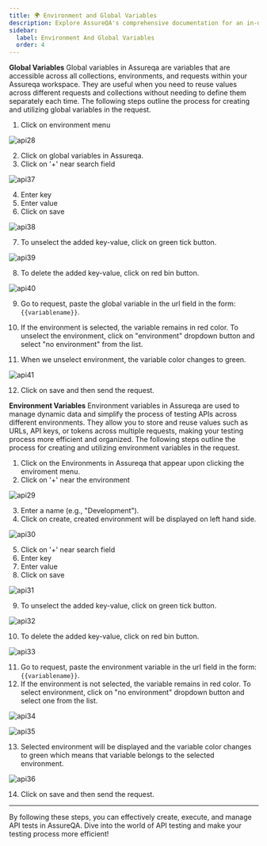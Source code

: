 ```yaml
---
title: 🌍 Environment and Global Variables
description: Explore AssureQA's comprehensive documentation for an in-depth look at our services and tools.
sidebar:
  label: Environment And Global Variables
  order: 4
---
```


**Global Variables**
Global variables in Assureqa are variables that are accessible across all collections, environments, and requests within your Assureqa workspace. They are useful when you need to reuse values across different requests and collections without needing to define them separately each time. The following steps outline the process for creating and utilizing global variables in the request.

1. Click on environment menu

![api28](../images/api28.png)

2. Click on global variables in Assureqa.
3. Click on '+' near search field

![api37](../images/api37.png)

4. Enter key 
5. Enter value
6. Click on save

![api38](../images/api38.png)

7. To unselect the added key-value, click on green tick button.

![api39](../images/api39.png)

8. To delete the added key-value, click on red bin button.

![api40](../images/api40.png)

9. Go to request, paste the global variable in the url field in the form: `{{variablename}}`.

10. If the environment is selected, the variable remains in red color. To unselect the environment, click on "environment" dropdown button and select "no environment" from the list.

11. When we unselect environment, the variable color changes to green.

![api41](../images/api41.png)

12. Click on save and then send the request.

**Environment Variables**
Environment variables in Assureqa are used to manage dynamic data and simplify the process of testing APIs across different environments. They allow you to store and reuse values such as URLs, API keys, or tokens across multiple requests, making your testing process more efficient and organized. The following steps outline the process for creating and utilizing environment variables in the request.

1. Click on the Environments in Assureqa that appear upon clicking the enviroment menu.
2. Click on '+' near the environment 

![api29](../images/api29.png)

3. Enter a name (e.g., "Development").
4. Click on create, created environment will be displayed on left hand side.

![api30](../images/api30.png)

5. Click on '+' near search field
6. Enter key 
7. Enter value
8. Click on save

![api31](../images/api31.png)

9. To unselect the added key-value, click on green tick button.

![api32](../images/api32.png)

10. To delete the added key-value, click on red bin button.

![api33](../images/api33.png)

11. Go to request, paste the environment variable in the url field in the form: `{{variablename}}`.
12. If the environment is not selected, the variable remains in red color. To select environment, click on "no environment" dropdown button and select one from the list.

![api34](../images/api34.png)

![api35](../images/api35.png)

13. Selected environment will be displayed and the variable color changes to green which means that variable belongs to the selected environment.

![api36](../images/api36.png)

14. Click on save and then send the request.

---


By following these steps, you can effectively create, execute, and manage API tests in AssureQA. Dive into the world of API testing and make your testing process more efficient!
